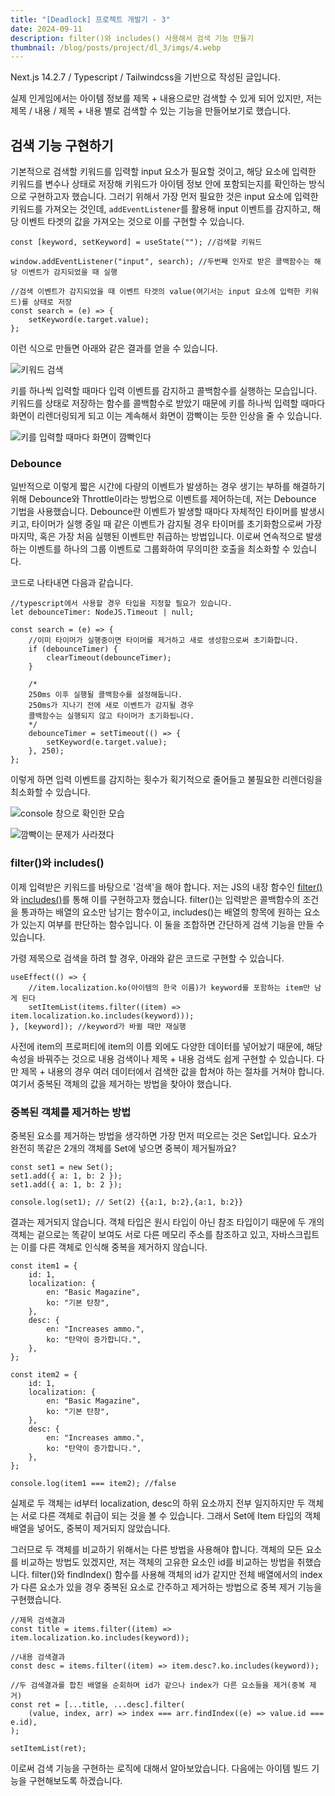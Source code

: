 ```yaml
---
title: "[Deadlock] 프로젝트 개발기 - 3"
date: 2024-09-11
description: filter()와 includes() 사용해서 검색 기능 만들기
thumbnail: /blog/posts/project/dl_3/imgs/4.webp
---
```


<Callout type="warn">
    Next.js 14.2.7 / Typescript / Tailwindcss을 기반으로 작성된 글입니다.
</Callout>

실제 인게임에서는 아이템 정보를 제목 + 내용으로만 검색할 수 있게 되어 있지만, 저는 제목 / 내용 / 제목 + 내용 별로 검색할 수 있는 기능을 만들어보기로 했습니다.

## 검색 기능 구현하기

기본적으로 검색할 키워드를 입력할 input 요소가 필요할 것이고, 해당 요소에 입력한 키워드를 변수나 상태로 저장해 키워드가 아이템 정보 안에 포함되는지를 확인하는 방식으로 구현하고자 했습니다.
그러기 위해서 가장 먼저 필요한 것은 input 요소에 입력한 키워드를 가져오는 것인데, `addEventListener`를 활용해 input 이벤트를 감지하고, 해당 이벤트 타겟의 값을 가져오는 것으로 이를 구현할 수 있습니다.

```tsx
const [keyword, setKeyword] = useState(""); //검색할 키워드

window.addEventListener("input", search); //두번째 인자로 받은 콜백함수는 해당 이벤트가 감지되었을 때 실행

//검색 이벤트가 감지되었을 때 이벤트 타겟의 value(여기서는 input 요소에 입력한 키워드)를 상태로 저장
const search = (e) => {
    setKeyword(e.target.value);
};
```

이런 식으로 만들면 아래와 같은 결과를 얻을 수 있습니다.

![키워드 검색](/blog/posts/project/dl_3/imgs/1.webp)

키를 하나씩 입력할 때마다 입력 이벤트를 감지하고 콜백함수를 실행하는 모습입니다.
키워드를 상태로 저장하는 함수를 콜백함수로 받았기 때문에 키를 하나씩 입력할 때마다 화면이 리렌더링되게 되고 이는 계속해서 화면이 깜빡이는 듯한 인상을 줄 수 있습니다.

![키를 입력할 때마다 화면이 깜빡인다](/blog/posts/project/dl_3/imgs/3.webp)

### Debounce

일반적으로 이렇게 짧은 시간에 다량의 이벤트가 발생하는 경우 생기는 부하를 해결하기 위해 Debounce와 Throttle이라는 방법으로 이벤트를 제어하는데, 저는 Debounce 기법을 사용했습니다.
Debounce란 이벤트가 발생할 때마다 자체적인 타이머를 발생시키고, 타이머가 실행 중일 때 같은 이벤트가 감지될 경우 타이머를 초기화함으로써 가장 마지막, 혹은 가장 처음 실행된 이벤트만 취급하는 방법입니다.
이로써 연속적으로 발생하는 이벤트를 하나의 그룹 이벤트로 그룹화하여 무의미한 호출을 최소화할 수 있습니다.

코드로 나타내면 다음과 같습니다.

```tsx
//typescript에서 사용할 경우 타입을 지정할 필요가 있습니다.
let debounceTimer: NodeJS.Timeout | null;

const search = (e) => {
    //이미 타이머가 실행중이면 타이머를 제거하고 새로 생성함으로써 초기화합니다.
    if (debounceTimer) {
        clearTimeout(debounceTimer);
    }

    /*
    250ms 이후 실행될 콜백함수를 설정해둡니다.
    250ms가 지나기 전에 새로 이벤트가 감지될 경우
    콜백함수는 실행되지 않고 타이머가 초기화됩니다.
    */
    debounceTimer = setTimeout(() => {
        setKeyword(e.target.value);
    }, 250);
};
```

이렇게 하면 입력 이벤트를 감지하는 횟수가 획기적으로 줄어들고 불필요한 리렌더링을 최소화할 수 있습니다.

![console 창으로 확인한 모습](/blog/posts/project/dl_3/imgs/2.webp)

![깜빡이는 문제가 사라졌다](/blog/posts/project/dl_3/imgs/4.webp)

### filter()와 includes()

이제 입력받은 키워드를 바탕으로 '검색'을 해야 합니다. 저는 JS의 내장 함수인 [filter()](https://developer.mozilla.org/ko/docs/Web/JavaScript/Reference/Global_Objects/Array/filter)와 [includes()](https://developer.mozilla.org/ko/docs/Web/JavaScript/Reference/Global_Objects/Array/includes)를 통해 이를 구현하고자 했습니다.
filter()는 입력받은 콜백함수의 조건을 통과하는 배열의 요소만 남기는 함수이고, includes()는 배열의 항목에 원하는 요소가 있는지 여부를 판단하는 함수입니다. 이 둘을 조합하면 간단하게 검색 기능을 만들 수 있습니다.

가령 제목으로 검색을 하려 할 경우, 아래와 같은 코드로 구현할 수 있습니다.

```tsx
useEffect(() => {
    //item.localization.ko(아이템의 한국 이름)가 keyword를 포함하는 item만 남게 된다
    setItemList(items.filter((item) => item.localization.ko.includes(keyword)));
}, [keyword]); //keyword가 바뀔 때만 재실행
```

사전에 item의 프로퍼티에 item의 이름 외에도 다양한 데이터를 넣어놨기 때문에, 해당 속성을 바꿔주는 것으로 내용 검색이나 제목 + 내용 검색도 쉽게 구현할 수 있습니다.
다만 제목 + 내용의 경우 여러 데이터에서 검색한 값을 합쳐야 하는 절차를 거쳐야 합니다. 여기서 중복된 객체의 값을 제거하는 방법을 찾아야 했습니다.

### 중복된 객체를 제거하는 방법

중복된 요소를 제거하는 방법을 생각하면 가장 먼저 떠오르는 것은 Set입니다. 요소가 완전히 똑같은 2개의 객체를 Set에 넣으면 중복이 제거될까요?

```tsx
const set1 = new Set();
set1.add({ a: 1, b: 2 });
set1.add({ a: 1, b: 2 });

console.log(set1); // Set(2) {{a:1, b:2},{a:1, b:2}}
```

결과는 제거되지 않습니다. 객체 타입은 원시 타입이 아닌 참조 타입이기 때문에 두 개의 객체는 겉으로는 똑같이 보여도 서로 다른 메모리 주소를 참조하고 있고, 자바스크립트는 이를 다른 객체로 인식해 중복을 제거하지 않습니다.

```tsx
const item1 = {
    id: 1,
    localization: {
        en: "Basic Magazine",
        ko: "기본 탄창",
    },
    desc: {
        en: "Increases ammo.",
        ko: "탄약이 증가합니다.",
    },
};

const item2 = {
    id: 1,
    localization: {
        en: "Basic Magazine",
        ko: "기본 탄창",
    },
    desc: {
        en: "Increases ammo.",
        ko: "탄약이 증가합니다.",
    },
};

console.log(item1 === item2); //false
```

실제로 두 객체는 id부터 localization, desc의 하위 요소까지 전부 일지하지만 두 객체는 서로 다른 객체로 취급이 되는 것을 볼 수 있습니다. 그래서 Set에 Item 타입의 객체 배열을 넣어도, 중복이 제거되지 않았습니다.

그러므로 두 객체를 비교하기 위해서는 다른 방법을 사용해야 합니다. 객체의 모든 요소를 비교하는 방법도 있겠지만, 저는 객체의 고유한 요소인 id를 비교하는 방법을 취했습니다. filter()와 findIndex() 함수를 사용해 객체의 id가 같지만 전체 배열에서의 index가 다른 요소가 있을 경우 중복된 요소로 간주하고 제거하는 방법으로 중복 제거 기능을 구현했습니다.

```tsx
//제목 검색결과
const title = items.filter((item) => item.localization.ko.includes(keyword));

//내용 검색결과
const desc = items.filter((item) => item.desc?.ko.includes(keyword));

//두 검색결과를 합친 배열을 순회하며 id가 같으나 index가 다른 요소들을 제거(중복 제거)
const ret = [...title, ...desc].filter(
    (value, index, arr) => index === arr.findIndex((e) => value.id === e.id),
);

setItemList(ret);
```

이로써 검색 기능을 구현하는 로직에 대해서 알아보았습니다. 다음에는 아이템 빌드 기능을 구현해보도록 하겠습니다.
